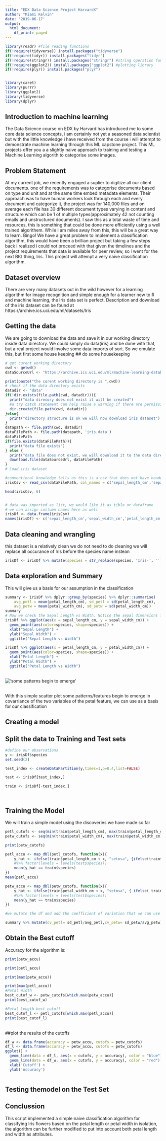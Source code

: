 ```yaml
---
title: "EDX Data Science Project HarvardX"
author: "Miami Kelvin"
date: '2019-06-17'
output:
  html_document:
    df_print: paged
---
```


```r

library(readr) #file reading functions
if(!require(tidyverse)) install.packages("tidyverse") 
if(!require(tidyr)) install.packages("tidyr")
if(!require(stringr)) install.packages("stringr") #string operation functions
if(!require(ggplot2)) install.packages("ggplot2") #plotting library
if(!require(plyr)) install.packages("plyr")


library(caret)
library(purrr)
library(ggplot2)
library(tidyverse)
library(dplyr)
```

## Introduction to machine learning
The Data Science course on EDX by Harvard has introduced me to some core data science concepts, i am certainly not yet a seasoned data scientist but with the little knowledge i have received from the course i will attempt to demonstrate machine learning through this ML capstone project.
This ML projects offer you a a slightly naive approach to training and testing a Machine Learning algorith to categorise some images. 

## Problem Statement

At my current job, we recently engaged a suplier to digitize all our client documents. one of the requirements was to categorise documents based on type and unit and at the same time embed metadata elements. Their approach was to have human workers look through each and every document and categorize it, the project was for 140,000 files and on average each file has 30 different document types varying in content and structure which can be 1 of multiple types(approximately 42 not counting emails and unstructured documents). I saw this as a total waste of time and resources, this is something that could be done more efficiently using a well trained algorithem. While I am miles away from this, this will be a great way to learn. 
Bingo! We have a great problem to implement a classification algorithm, this would have been a brillian project but taking a few steps back i realized i could not proceed with that given the timelines and the project requirements that data is available for peer review, so i went for the next BIG thing, Iris.
This project will attempt a very naive classification algorithm.

## Dataset overview
There are very many datasets out in the wild however for a learning algorithm for image recognition and simple enough for a learner new to R and machine learning, the Iris data set is perfect. 
Description and download of the iris dataset can be found at https://archive.ics.uci.edu/ml/datasets/Iris



## Getting the data
We are going to download the data and save it in our working directory inside data directory. We could simply do data(iris) and be done with that, but a real project would involve some data imports of sort. So we emulate this, but first some house keeping
## do some housekeeping
```r

# get curent working directory
cwd <- getwd()
dataSourceUrl <- "https://archive.ics.uci.edu/ml/machine-learning-databases/iris/iris.data"

print(paste("the curent working directory is ",cwd))
# check if the data directory exists
datadir <- "data"
if(!dir.exists(file.path(cwd, datadir))){
  print("data direcory does not exist it will be created")
  #a try catch statement can help raise a warning if there are permission issues
  dir.create(file.path(cwd, datadir))
}else{
  print("directory structure is ok we will now download iris dataset")
}
datapath <- file.path(cwd, datadir)
dataFilePath <- file.path(datapath, 'iris.data')
dataFilePath
if(file.exists(dataFilePath)){
  print("data file exists")
} else {
  print("data file does not exist, we will download it to the data directory")
  download.file(dataSourceUrl, dataFilePath)
}
# Load iris dataset

#conventional knowledge tells us this is a csv that does not have headers but we will preview it all the same
irisCsv <- read_csv(dataFilePath, col_names = c('sepal_length_cm','sepal_width_cm','petal_length_cm','petal_width_cm', 'species'), col_types = list(sepal_length_cm = col_double(),  sepal_width_cm =col_double(),  petal_length_cm = col_double(),  petal_width_cm = col_double(),  species = col_factor(c("Iris-setosa","Iris-versicolor", "Iris-virginica"))))

head(irisCsv, 6)


# data was imported as list, we would like it as tible or dataframe
# we can assign collumn names here as well
irisDf <- data.frame(irisCsv)
names(irisDf) <- c('sepal_length_cm','sepal_width_cm','petal_length_cm','petal_width_cm', 'species')

```
## Data cleaning and wrangling 
this dataset is a relatively clean we do not need to do cleaning
we will replace all occurance of Iris before the species name instean
```r
irisDf <- irisDf %>% mutate(species = str_replace(species, 'Iris-', ''))

```
## Data exploration and Summary
This will give us a basis for our assumption in the classification

```r
summary <- irisDf %>% dplyr::group_by(species) %>% dplyr::summarise(	avg_sepl = mean(sepal_length_cm), sd_sepl = sd(sepal_length_cm), avg_sepw = mean(sepal_width_cm), sd_sepw=sd(sepal_width_cm),
	avg_petl = mean(petal_length_cm), sd_petl = sd(petal_length_cm),
	avg_petw = mean(petal_width_cm), sd_petw = sd(petal_width_cm))
summary
# Now we check the Sepal Length vs Width. Notice the sepal dimensions for the Virginica and Versicolor species are relatively similar, this feature might not be a good predictor.
irisDf %>% ggplot(aes(x = sepal_length_cm, y = sepal_width_cm)) +
  geom_point(aes(color=species, shape=species)) +
  xlab("Sepal Length") + 
  ylab("Sepal Width") +
  ggtitle("Sepal Length vs Width")

irisDf %>% ggplot(aes(x = petal_length_cm, y = petal_width_cm)) +
  geom_point(aes(color=species, shape=species)) +
  xlab("Petal Length") + 
  ylab("Petal Width") +
  ggtitle("Petal Length vs Width")
```
<br>
!['some patterns begin to emerge' ](visible_patterns.png)

</br> With this simple scatter plot some patterns/features begin to emerge in covarriance of the two variables of the petal feature, we can use as a basis for our classification 

## Creating a model

## Split the data to Training and Test sets

```r
#define our observations
y <- irisDf$species
set.seed(2)

test_index <- createDataPartition(y,times=1,p=0.4,list=FALSE)

test <- irisDf[test_index,]

train <- irisDf[-test_index,]




```



## Training the Model
We will train a simple model using the discoveries we have made so far
```r
petl_cutofs <- seq(min(train$petal_length_cm), max(train$petal_length_cm), 0.1)
petw_cutofs <- seq(min(train$petal_width_cm), max(train$petal_width_cm), 0.1)

print(petw_cutofs)

petl_accu <- map_dbl(petl_cutofs, function(x){
	y_hat <- ifelse(train$petal_length_cm < x, "setosa", {ifelse(train$petal_length_cm > x, "virginica", "versicolor")} ) 
	#%>% factor(levels = levels(test$species))
	mean(y_hat == train$species)
})
mean(petl_accu)

petw_accu <- map_dbl(petw_cutofs, function(x){
	y_hat <- ifelse(train$petal_width_cm < x, "setosa", { ifelse( train$petal_width_cm > x , "virginica", "versicolor" )})
	#%>% factor(levels = levels(test$species))
	mean(y_hat == train$species)
})

#we mutate the df and add the coefficient of variation that we can use in our classifier

summary %>% mutate(cv_petl= sd_petl/avg_petl,cv_petw= sd_petw/avg_petw) %>% select(cv_petw, cv_petl)

```
## Obtain the Best cutoff
Accuracy for the algorithm is:
```r
print(petw_accu)

print(petl_accu)

print(max(petw_accu))

print(max(petl_accu))
#Petal Width
best_cutof_w <- petw_cutofs[which.max(petw_accu)]
print(best_cutof_w)

#Petal Length best cutoff
best_cutof_l <- petl_cutofs[which.max(petl_accu)]
print(best_cutof_l)
```
</br>
##plot the results of the cutoffs
```r
df_w <- data.frame(accuracy = petw_accu, cutofs = petw_cutofs)
df_l <- data.frame(accuracy = petw_accu, cutofs = petw_cutofs)
ggplot() + 
  geom_line(data = df_l, aes(x = cutofs, y = accuracy), color = "blue") +
  geom_line(data = df_w, aes(x = cutofs, y = accuracy), color = "red") +
  xlab('Cutoff') +
  ylab('Accuracy')



```
## Testing themodel on the Test Set


## Conclussion 
This script implemented a simple naive classification algorithm for classifying Iris flowers based on the petal length or petal width in isolation, the algorithm can be further modified to put into account both petal length and width as attributes.




